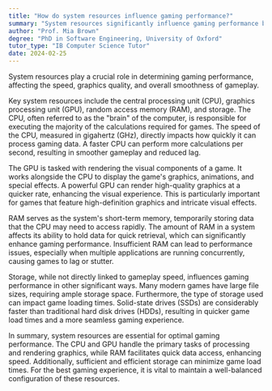 ```yaml
---
title: "How do system resources influence gaming performance?"
summary: "System resources significantly influence gaming performance by determining the speed, graphics quality, and overall smoothness of gameplay."
author: "Prof. Mia Brown"
degree: "PhD in Software Engineering, University of Oxford"
tutor_type: "IB Computer Science Tutor"
date: 2024-02-25
---
```


System resources play a crucial role in determining gaming performance, affecting the speed, graphics quality, and overall smoothness of gameplay.

Key system resources include the central processing unit (CPU), graphics processing unit (GPU), random access memory (RAM), and storage. The CPU, often referred to as the "brain" of the computer, is responsible for executing the majority of the calculations required for games. The speed of the CPU, measured in gigahertz (GHz), directly impacts how quickly it can process gaming data. A faster CPU can perform more calculations per second, resulting in smoother gameplay and reduced lag.

The GPU is tasked with rendering the visual components of a game. It works alongside the CPU to display the game's graphics, animations, and special effects. A powerful GPU can render high-quality graphics at a quicker rate, enhancing the visual experience. This is particularly important for games that feature high-definition graphics and intricate visual effects.

RAM serves as the system's short-term memory, temporarily storing data that the CPU may need to access rapidly. The amount of RAM in a system affects its ability to hold data for quick retrieval, which can significantly enhance gaming performance. Insufficient RAM can lead to performance issues, especially when multiple applications are running concurrently, causing games to lag or stutter.

Storage, while not directly linked to gameplay speed, influences gaming performance in other significant ways. Many modern games have large file sizes, requiring ample storage space. Furthermore, the type of storage used can impact game loading times. Solid-state drives (SSDs) are considerably faster than traditional hard disk drives (HDDs), resulting in quicker game load times and a more seamless gaming experience.

In summary, system resources are essential for optimal gaming performance. The CPU and GPU handle the primary tasks of processing and rendering graphics, while RAM facilitates quick data access, enhancing speed. Additionally, sufficient and efficient storage can minimize game load times. For the best gaming experience, it is vital to maintain a well-balanced configuration of these resources.
    